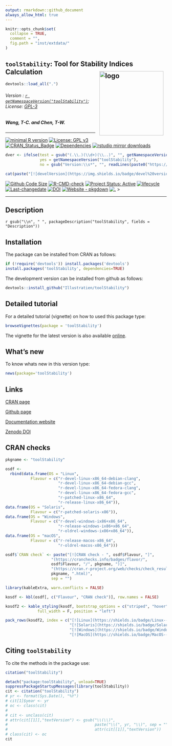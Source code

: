 ```yaml
---
output: rmarkdown::github_document
always_allow_html: true
---
```


```r
knitr::opts_chunk$set(
  collapse = TRUE,
  comment = "",
  fig.path = "inst/extdata/"
)
```

## `toolStability`: Tool for Stability Indices Calculation  <img src="https://raw.githubusercontent.com/Illustratien/toolStability/master/inst/extdata/toolStability.png" align="right" alt="logo" width="200" height = "200" style = "padding: 10px; border: none; float: right;">

```r
devtools::load_all(".")

```

###### Version : [`r getNamespaceVersion("toolStability")`](https://aravind-j.github.io/germinationmetrics/articles/Introduction.html#version-history); License: [GPL-3](https://www.r-project.org/Licenses/)


##### *Wang, T-C. and Chen, T-W.*



***

[![minimal R version](https://img.shields.io/badge/R>%3D-3.5.0-6666ff.svg?logo=R)](https://cran.r-project.org/)
[![License: GPL v3](https://img.shields.io/badge/License-GPL%20v3-blue.svg)](https://www.gnu.org/licenses/gpl-3.0)
[![CRAN_Status_Badge](https://www.r-pkg.org/badges/version-last-release/toolStability)](https://cran.r-project.org/package=toolStability)
[![Dependencies](https://tinyverse.netlify.com/badge/toolStability)](https://cran.r-project.org/package=toolStability)
[![rstudio mirror downloads](https://cranlogs.r-pkg.org/badges/grand-total/toolStability?color=green)](https://CRAN.R-project.org/package=toolStability)
```r
dver <- ifelse(test = gsub("(.\\.)(\\d+)(\\..)", "", getNamespaceVersion("toolStability")) != "",
               yes = getNamespaceVersion("toolStability"),
               no = gsub("Version:\\s*", "", readLines(paste0("https://raw.githubusercontent.com/", "Illustratien/toolStability", "/master/DESCRIPTION"))[grep("Version:", readLines(paste0("https://raw.githubusercontent.com/", "Illustratien/toolStability", "/master/DESCRIPTION")))]))

cat(paste("[![develVersion](https://img.shields.io/badge/devel%20version-", dver, "-orange.svg)](https://github.com/Illustratien/toolStability)", sep = ""))
```
[![Github Code Size](https://img.shields.io/github/languages/code-size/Illustratien/toolStability.svg)](https://github.com/Illustratien/toolStability)
[![R-CMD-check](https://github.com/Illustratien/toolStability/workflows/R-CMD-check/badge.svg)](https://github.com/Illustratien/toolStability/actions)
[![Project Status: Active](https://www.repostatus.org/badges/latest/active.svg)](https://www.repostatus.org/#active)
[![lifecycle](https://img.shields.io/badge/lifecycle-stable-brightgreen.svg)](https://lifecycle.r-lib.org/articles/stages.html#stable)
[![Last-changedate](https://img.shields.io/badge/last%20change-`r gsub('-', '--', Sys.Date())`-yellowgreen.svg)](https://github.com/Illustratien/toolStability/commits/master)
[![DOI](https://zenodo.org/badge/203346020.svg)](https://zenodo.org/badge/latestdoi/203346020)
[![Website - pkgdown](https://img.shields.io/website-up-down-green-red/https/Illustratien.github.io/toolStability.svg)](https://Illustratien.github.io/toolStability/)
[![.](https://pro-pulsar-193905.appspot.com/UA-116205606-1/welcome-page)](https://github.com/Illustratien/google-analytics-beacon)
>

***

## Description
`r gsub("\\n", " ", packageDescription("toolStability", fields = "Description"))`

## Installation
The package can be installed from CRAN as follows:

```r
if (!require('devtools')) install.packages('devtools')
install.packages('toolStability', dependencies=TRUE)
```

The development version can be installed from github as follows:

```r
devtools::install_github("Illustratien/toolStability")
```

## Detailed tutorial
For a detailed tutorial (vignette) on how to used this package type:

```r
browseVignettes(package = 'toolStability')
```

The vignette for the latest version is also available [online](https://Illustratien.github.io/toolStability/articles/Introduction.html).

## What's new
To know whats new in this version type:

```r
news(package='toolStability')
```

## Links

[CRAN page](https://cran.r-project.org/package=toolStability)

[Github page](https://github.com/Illustratien/toolStability)

[Documentation website](https://Illustratien.github.io/toolStability/)

[Zenodo DOI](https://zenodo.org/badge/latestdoi/203346020)

## CRAN checks


```r
pkgname <- "toolStability"

osdf <-
  rbind(data.frame(OS = "Linux", 
           Flavour = c("r-devel-linux-x86_64-debian-clang",
                       "r-devel-linux-x86_64-debian-gcc", 
                       "r-devel-linux-x86_64-fedora-clang",
                       "r-devel-linux-x86_64-fedora-gcc", 
                       "r-patched-linux-x86_64",
                       "r-release-linux-x86_64")),
data.frame(OS = "Solaris", 
           Flavour = c("r-patched-solaris-x86")),
data.frame(OS = "Windows", 
           Flavour = c("r-devel-windows-ix86+x86_64", 
                       "r-release-windows-ix86+x86_64",
                       "r-oldrel-windows-ix86+x86_64")),
data.frame(OS = "macOS", 
           Flavour = c("r-release-macos-x86_64", 
                       "r-oldrel-macos-x86_64")))

osdf$`CRAN check` <- paste("[![CRAN check - ", osdf$Flavour, "]",
                    "(https://cranchecks.info/badges/flavor/",
                    osdf$Flavour, "/", pkgname, ")]",
                    "(https://cran.r-project.org/web/checks/check_results_",
                    pkgname, ".html)",
                    sep = "")
```


```r
library(kableExtra, warn.conflicts = FALSE)

kosdf <- kbl(osdf[, c("Flavour", "CRAN check")], row.names = FALSE)

kosdf2 <- kable_styling(kosdf, bootstrap_options = c("striped", "hover"),
              full_width = F, position = "left")

pack_rows(kosdf2, index = c("[![Linux](https://shields.io/badge/Linux--9cf?logo=Linux&style=social)](https://cran.r-project.org/web/checks/check_results_toolStability.html)" = 6,
                            "[![Solaris](https://shields.io/badge/Solaris--9cf?logo=Oracle&style=social)](https://cran.r-project.org/web/checks/check_results_toolStability.html)" = 1,
                            "[![Windows](https://shields.io/badge/Windows--9cf?logo=Windows&style=social)](https://cran.r-project.org/web/checks/check_results_toolStability.html)" = 3,
                            "[![MacOS](https://shields.io/badge/MacOS--9cf?logo=Apple&style=social)](https://cran.r-project.org/web/checks/check_results_toolStability.html)" = 2))

```

## Citing `toolStability`
To cite the methods in the package use:

```r
citation("toolStability")
```

```r
detach("package:toolStability", unload=TRUE)
suppressPackageStartupMessages(library(toolStability))
cit <- citation("toolStability")
# yr <- format(Sys.Date(), "%Y")
# cit[1]$year <- yr
# oc <- class(cit)
# 
# cit <- unclass(cit)
# attr(cit[[1]],"textVersion") <- gsub("\\(\\)",
#                                      paste("\\(", yr, "\\)", sep = ""),
#                                      attr(cit[[1]],"textVersion"))
# class(cit) <- oc
cit
```
